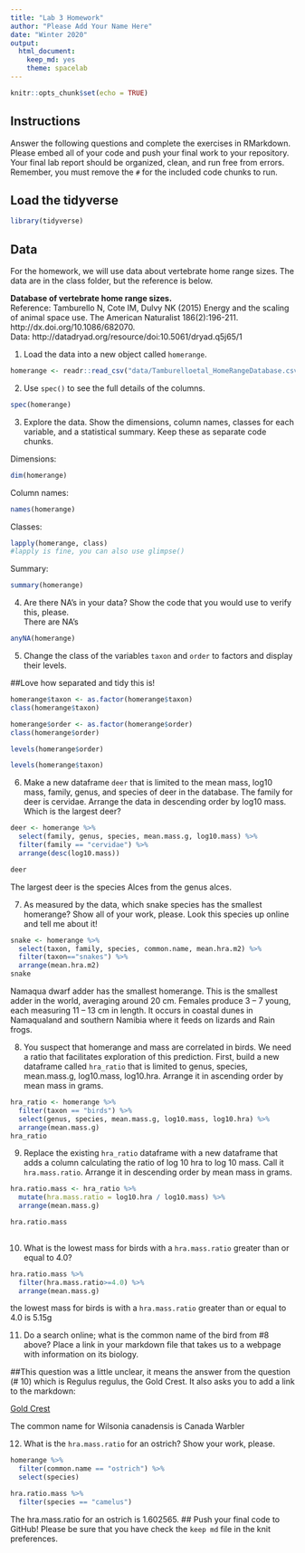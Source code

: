 ```yaml
---
title: "Lab 3 Homework"
author: "Please Add Your Name Here"
date: "Winter 2020"
output:
  html_document: 
    keep_md: yes
    theme: spacelab
---
```


```r
knitr::opts_chunk$set(echo = TRUE)
```

## Instructions
Answer the following questions and complete the exercises in RMarkdown. Please embed all of your code and push your final work to your repository. Your final lab report should be organized, clean, and run free from errors. Remember, you must remove the `#` for the included code chunks to run.  

## Load the tidyverse
```r
library(tidyverse)
```

## Data
For the homework, we will use data about vertebrate home range sizes. The data are in the class folder, but the reference is below.  

**Database of vertebrate home range sizes.**  
Reference: Tamburello N, Cote IM, Dulvy NK (2015) Energy and the scaling of animal space use. The American Naturalist 186(2):196-211. http://dx.doi.org/10.1086/682070.  
Data: http://datadryad.org/resource/doi:10.5061/dryad.q5j65/1  

1. Load the data into a new object called `homerange`.  
```r
homerange <- readr::read_csv("data/Tamburelloetal_HomeRangeDatabase.csv")
```

2. Use `spec()` to see the full details of the columns.  
```r
spec(homerange)
```


3. Explore the data. Show the dimensions, column names, classes for each variable, and a statistical summary. Keep these as separate code chunks.

Dimensions:
```r
dim(homerange)
```

Column names:
```r
names(homerange)
```


Classes:
```r
lapply(homerange, class)
#lapply is fine, you can also use glimpse()
```


Summary:
```r
summary(homerange)
```



4. Are there NA's in your data? Show the code that you would use to verify this, please.  
There are NA's

```r
anyNA(homerange)
```


5. Change the class of the variables `taxon` and `order` to factors and display their levels. 

##Love how separated and tidy this is!
```r
homerange$taxon <- as.factor(homerange$taxon)
class(homerange$taxon)
```

```r
homerange$order <- as.factor(homerange$order)
class(homerange$order)
```

```r
levels(homerange$order)
```

```r
levels(homerange$taxon)
```

6. Make a new dataframe `deer` that is limited to the mean mass, log10 mass, family, genus, and species of deer in the database. The family for deer is cervidae. Arrange the data in descending order by log10 mass. Which is the largest deer?  
```r
deer <- homerange %>% 
  select(family, genus, species, mean.mass.g, log10.mass) %>%
  filter(family == "cervidae") %>%
  arrange(desc(log10.mass))

deer
```

The largest deer is the species Alces from the genus alces.


7. As measured by the data, which snake species has the smallest homerange? Show all of your work, please. Look this species up online and tell me about it!  
```r
snake <- homerange %>% 
  select(taxon, family, species, common.name, mean.hra.m2) %>% 
  filter(taxon=="snakes") %>% 
  arrange(mean.hra.m2)
snake

```

Namaqua dwarf adder has the smallest homerange. This is the smallest adder in the world, averaging around 20 cm. Females produce 3 – 7 young, each measuring 11 – 13 cm in length. It occurs in coastal dunes in Namaqualand and southern Namibia where it feeds on lizards and Rain frogs.

8. You suspect that homerange and mass are correlated in birds. We need a ratio that facilitates exploration of this prediction. First, build a new dataframe called `hra_ratio` that is limited to genus, species, mean.mass.g, log10.mass, log10.hra. Arrange it in ascending order by mean mass in grams.  

```r
hra_ratio <- homerange %>% 
  filter(taxon == "birds") %>% 
  select(genus, species, mean.mass.g, log10.mass, log10.hra) %>% 
  arrange(mean.mass.g)
hra_ratio
```



9. Replace the existing `hra_ratio` dataframe with a new dataframe that adds a column calculating the ratio of log 10 hra to log 10 mass. Call it `hra.mass.ratio`. Arrange it in descending order by mean mass in grams.  
```r
hra.ratio.mass <- hra_ratio %>% 
  mutate(hra.mass.ratio = log10.hra / log10.mass) %>% 
  arrange(mean.mass.g)

hra.ratio.mass
  
```


10. What is the lowest mass for birds with a `hra.mass.ratio` greater than or equal to 4.0?
```r
hra.ratio.mass %>% 
  filter(hra.mass.ratio>=4.0) %>% 
  arrange(mean.mass.g)
```

the lowest mass for birds is with a `hra.mass.ratio` greater than or equal to 4.0 is 5.15g

11. Do a search online; what is the common name of the bird from #8 above? Place a link in your markdown file that takes us to a webpage with information on its biology. 

##This question was a little unclear, it means the answer from the question (# 10) which is Regulus regulus, the Gold Crest. It also asks you to add a link to the markdown:

[Gold Crest](https://en.wikipedia.org/wiki/Goldcrest)


The common name for Wilsonia canadensis is Canada Warbler

12. What is the `hra.mass.ratio` for an ostrich? Show your work, please.  
```r
homerange %>% 
  filter(common.name == "ostrich") %>% 
  select(species)
```

```r
hra.ratio.mass %>% 
  filter(species == "camelus")
```

The hra.mass.ratio for an ostrich is 1.602565.
## Push your final code to GitHub!
Please be sure that you have check the `keep md` file in the knit preferences.  